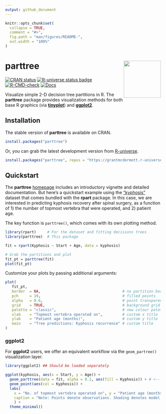 ```yaml
---
output: github_document
---
```


<!-- README.md is generated from README.Rmd. Please edit that file -->

```r
knitr::opts_chunk$set(
  collapse = TRUE,
  comment = "#>",
  fig.path = "man/figures/README-",
  out.width = "100%"
)
```

# parttree <a href='https://grantmcdermott.com/parttree/'><img src='man/figures/hex.png' align="right" width="120" /></a>

<!-- badges: start -->
[![CRAN status](https://www.r-pkg.org/badges/version/parttree)](https://CRAN.R-project.org/package=parttree)
[![R-universe status badge](https://grantmcdermott.r-universe.dev/badges/parttree)](https://grantmcdermott.r-universe.dev)
[![R-CMD-check](https://github.com/grantmcdermott/parttree/actions/workflows/R-CMD-check.yaml/badge.svg)](https://github.com/grantmcdermott/parttree/actions/workflows/R-CMD-check.yaml)
[![Docs](https://img.shields.io/badge/docs-homepage-blue.svg)](https://grantmcdermott.com/parttree/index.html)
<!-- badges: end -->

Visualize simple 2-D decision tree partitions in R. The **parttree**
package provides visualization methods for both base R graphics (via 
[**tinyplot**](https://grantmcdermott.com/tinyplot/)) and
[**ggplot2**](https://ggplot2.tidyverse.org/).

## Installation

The stable version of **parttree** is available on CRAN.

``` r
install.packages("parttree")
```

Or, you can grab the latest development version from
[R-universe](https://grantmcdermott.r-universe.dev/parttree).

``` r
install.packages("parttree", repos = "https://grantmcdermott.r-universe.dev")
```
## Quickstart

The **parttree** [homepage](https://grantmcdermott.com/parttree/index.html)
includes an introductory vignette and detailed documentation. But here's a 
quickstart example using the
["kyphosis"](https://search.r-project.org/CRAN/refmans/rpart/html/kyphosis.html)
dataset that comes bundled with the **rpart** package. In this case, we are
interested in predicting kyphosis recovery after spinal surgery, as a function 
of 1) the number of topmost vertebra that were operated, and 2) patient age.

The key function is `parttree()`, which comes with its own plotting method.

```r
library(rpart)     # For the dataset and fitting decisions trees
library(parttree)  # This package

fit = rpart(Kyphosis ~ Start + Age, data = kyphosis)

# Grab the partitions and plot
fit_pt = parttree(fit)
plot(fit_pt)
```

Customize your plots by passing additional arguments:

```r
plot(
   fit_pt,
   border  = NA,                                     # no partition borders
   pch     = 19,                                     # filled points
   alpha   = 0.6,                                    # point transparency
   grid    = TRUE,                                   # background grid
   palette = "classic",                              # new colour palette
   xlab    = "Topmost vertebra operated on",         # custom x title
   ylab    = "Patient age (months)",                 # custom y title
   main    = "Tree predictions: Kyphosis recurrence" # custom title
)
```

### ggplot2

For **ggplot2** users, we offer an equivalent workflow via the `geom_partree()`
visualization layer.

```r
library(ggplot2) ## Should be loaded separately

ggplot(kyphosis, aes(x = Start, y = Age)) +
  geom_parttree(data = fit, alpha = 0.1, aes(fill = Kyphosis)) + # <-- key layer
  geom_point(aes(col = Kyphosis)) +
  labs(
    x = "No. of topmost vertebra operated on", y = "Patient age (months)",
    caption = "Note: Points denote observations. Shading denotes model predictions."
    ) +
  theme_minimal()
```
